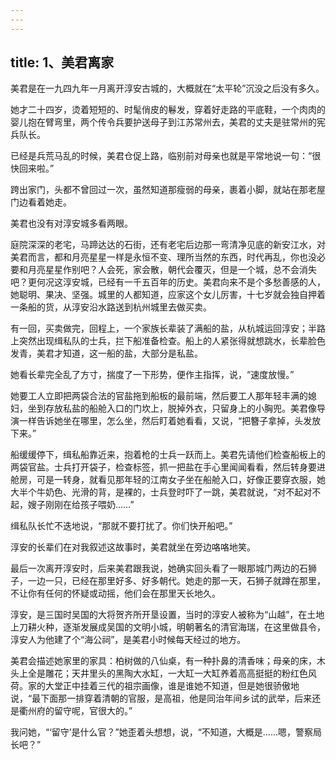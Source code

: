 ```yaml
---
---
---
```

title: 1、美君离家
---






美君是在一九四九年一月离开淳安古城的，大概就在“太平轮”沉没之后没有多久。

她才二十四岁，烫着短短的、时髦俏皮的鬈发，穿着好走路的平底鞋，一个肉肉的婴儿抱在臂弯里，两个传令兵要护送母子到江苏常州去，美君的丈夫是驻常州的宪兵队长。

已经是兵荒马乱的时候，美君仓促上路，临别前对母亲也就是平常地说一句：“很快回来啦。”

跨出家门，头都不曾回过一次，虽然知道那瘦弱的母亲，裹着小脚，就站在那老屋门边看着她走。

美君也没有对淳安城多看两眼。

庭院深深的老宅，马蹄达达的石街，还有老宅后边那一弯清净见底的新安江水，对美君而言，都和月亮星星一样是永恒不变、理所当然的东西，时代再乱，你也没必要和月亮星星作别吧？人会死，家会散，朝代会覆灭，但是一个城，总不会消失吧？更何况这淳安城，已经有一千五百年的历史。美君向来不是个多愁善感的人，她聪明、果决、坚强。城里的人都知道，应家这个女儿厉害，十七岁就会独自押着一条船的货，从淳安沿水路送到杭州城里去做买卖。

有一回，买卖做完，回程上，一个家族长辈装了满船的盐，从杭城运回淳安；半路上突然出现缉私队的士兵，拦下船准备检查。船上的人紧张得就想跳水，长辈脸色发青，美君才知道，这一船的盐，大部分是私盐。

她看长辈完全乱了方寸，揣度了一下形势，便作主指挥，说，“速度放慢。”

她要工人立即把两袋合法的官盐拖到船板的最前端，然后要工人那年轻丰满的媳妇，坐到存放私盐的船舱入口的门坎上，脱掉外衣，只留身上的小胸兜。美君像导演一样告诉她坐在哪里，怎么坐，然后盯着她看看，又说，“把簪子拿掉，头发放下来。”

船缓缓停下，缉私船靠近来，抱着枪的士兵一跃而上。美君先请他们检查船板上的两袋官盐。士兵打开袋子，检查标签，抓一把盐在手心里闻闻看看，然后转身要进舱房，可是一转身，就看见那年轻的江南女子坐在船舱入口，好像正要穿衣服，她大半个牛奶色、光滑的背，是裸的，士兵登时吓了一跳，美君就说，“对不起对不起，嫂子刚刚在给孩子喂奶……”

缉私队长忙不迭地说，“那就不要打扰了。你们快开船吧。”

淳安的长辈们在对我叙述这故事时，美君就坐在旁边咯咯地笑。

最后一次离开淳安时，后来美君跟我说，她确实回头看了一眼那城门两边的石狮子，一边一只，已经在那里好多、好多朝代。她走的那一天，石狮子就蹲在那里，不让你有任何的怀疑或动摇，他们会在那里天长地久。

淳安，是三国时吴国的大将贺齐所开垦设置，当时的淳安人被称为“山越”，在土地上刀耕火种，逐渐发展成吴国的文明小城，明朝著名的清官海瑞，在这里做县令，淳安人为他建了个“海公祠”，是美君小时候每天经过的地方。

美君会描述她家里的家具：柏树做的八仙桌，有一种扑鼻的清香味；母亲的床，木头上全是雕花；天井里头的黑陶大水缸，一大缸一大缸养着高高挺挺的粉红色风荷。家的大堂正中挂着三代的祖宗画像，谁是谁她不知道，但是她很骄傲地说，“最下面那一排穿着清朝的官服，是高祖，他是同治年间乡试的武举，后来还是衢州府的留守呢，官很大的。”

我问她，“‘留守’是什么官？”她歪着头想想，说，“不知道，大概是……嗯，警察局长吧？”